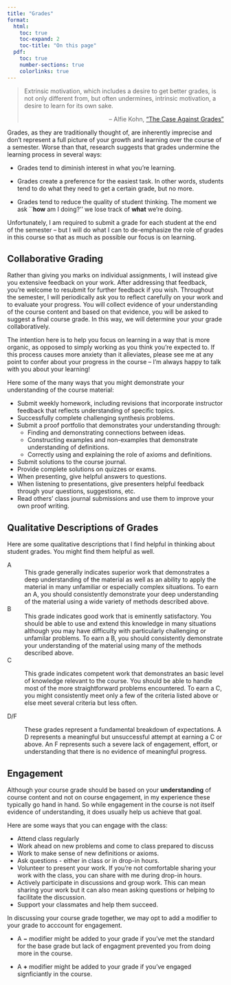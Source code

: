 ```yaml
---
title: "Grades"
format:
  html: 
    toc: true
    toc-expand: 2
    toc-title: "On this page"
  pdf:
    toc: true
    number-sections: true
    colorlinks: true
---
```


> Extrinsic motivation, which includes a desire to get better grades, is not only different from, but often undermines, intrinsic motivation, a desire to learn for its own sake.
>
> ::: {style="text-align: right"}
> -- Alfie Kohn, ["The Case Against Grades"](https://www.alfiekohn.org/article/case-grades/)
> :::

Grades, as they are traditionally thought of, are inherently imprecise and don't represent a full picture of your growth and learning over the course of a semester. Worse than that, research suggests that grades undermine the learning process in several ways:

-   Grades tend to diminish interest in what you're learning.

-   Grades create a preference for the easiest task. In other words, students tend to do what they need to get a certain grade, but no more.

-   Grades tend to reduce the quality of student thinking. The moment we ask \`\`**how** am I doing?'' we lose track of **what** we're doing.

Unfortunately, I am required to submit a grade for each student at the end of the semester -- but I will do what I can to de-emphasize the role of grades in this course so that as much as possible our focus is on learning.

## Collaborative Grading {.unnumbered}
Rather than giving you marks on individual assignments, I will instead give you extensive feedback on your work. After addressing that feedback, you're welcome to resubmit for further feedback if you wish.  Throughout the semester, I will periodically ask you to reflect carefully on your work and to evaluate your progress. You will collect evidence of your understanding of the course content and based on that evidence, you will be asked to suggest a final course grade. In this way, we will determine your your grade collaboratively.

The intention here is to help you focus on learning in a way that is more organic, as opposed to simply working as you think you're expected to. If this process causes more anxiety than it alleviates, please see me at any point to confer about your progress in the course -- I'm always happy to talk with you about your learning!

Here some of the many ways that you might demonstrate your understanding of the course material:

-  Submit weekly homework, including revisions that incorporate instructor feedback that reflects understanding of specific topics.
-  Successfully complete challenging synthesis problems.
-  Submit a proof portfolio that demonstrates your understanding through:
    -   Finding and demonstrating connections between ideas.
    -   Constructing examples and non-examples that demonstrate understanding of definitions.
    -   Correctly using and explaining the role of axioms and definitions.
-   Submit solutions to the course journal.
-   Provide complete solutions on quizzes or exams.
-   When presenting, give helpful answers to questions.
-   When listening to presentations, give presenters helpful feedback through your questions, suggestions, etc.
-   Read others' class journal submissions and use them to improve your own proof writing.

## Qualitative Descriptions of Grades {.unnumbered}

Here are some qualitative descriptions that I find helpful in thinking about student grades.  You might find them helpful as well.

A
:   This grade generally indicates superior work that demonstrates a deep understanding of the material as well as an ability to apply the material in many unfamiliar or especially complex situations. To earn an A, you should consistently demonstrate your deep understanding of the material using a wide variety of methods described above.

B
:   This grade indicates good work that is eminently satisfactory. You should be able to use and extend this knowledge in many situations although you may have difficulty with particularly challenging or unfamilar problems. To earn a B, you should consistently demonstrate your understanding of the material using many of the methods described above.

C

:   This grade indicates competent work that demonstrates an basic level of knowledge relevant to the course. You should be able to handle most of the more straightforward problems encountered. To earn a C, you might consistently meet only a few of the criteria listed above or else meet several criteria but less often. 

D/F

:   These grades represent a fundamental breakdown of expectations. A D represents a meaningful but unsuccessful attempt at earning a C or above. An F represents such a severe lack of engagement, effort, or understanding that there is no evidence of meaningful progress.

## Engagement {.unnumbered}

Although your course grade should be based on your **understanding** of course content and not on course engagement, in my experience these typically go hand in hand. So while engagement in the course is not itself evidence of understanding, it does usually help us achieve that goal.

Here are some ways that you can engage with the class:

-   Attend class regularly
-   Work ahead on new problems and come to class prepared to discuss
-   Work to make sense of new definitions or axioms.
-   Ask questions - either in class or in drop-in hours.
-   Volunteer to present your work. If you're not comfortable sharing your work with the class, you can share with me during drop-in hours.
-   Actively participate in discussions and group work. This can mean sharing your work but it can also mean asking questions or helping to facilitate the discussion.
-   Support your classmates and help them succeed.

In discussing your course grade together, we may opt to add a modifier to your grade to acccount for engagement.

-   A $\mathbf{-}$ modifier might be added to your grade if you've met the standard for the base grade but lack of engagment prevented you from doing more in the course.

-   A $\mathbf{+}$ modifier might be added to your grade if you've engaged signficiantly in the course.
